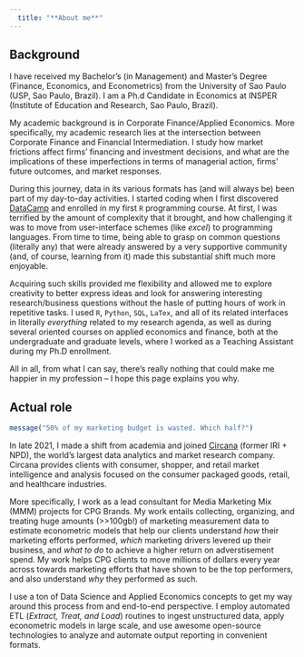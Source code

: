 ```yaml
---
  title: "**About me**"
---
```


## Background

I have received my Bachelor's (in Management) and Master's Degree (Finance, Economics, and Econometrics) from the University of Sao Paulo (USP, Sao Paulo, Brazil). I am a Ph.d Candidate in Economics at INSPER (Institute of Education and Research, Sao Paulo, Brazil).

My academic background is in Corporate Finance/Applied Economics. More specifically, my academic research lies at the intersection between Corporate Finance and Financial Intermediation. I study how market frictions affect firms' financing and investment decisions, and what are the implications of these imperfections in terms of managerial action, firms' future outcomes, and market responses.

During this journey, data in its various formats has (and will always be) been part of my day-to-day activities. I started coding when I first discovered [DataCamp](www.datacamp.com) and enrolled in my first `R` programming course. At first, I was terrified by the amount of complexity that it brought, and how challenging it was to move from user-interface schemes (like *excel*) to programming languages. From time to time, being able to grasp on common questions (literally any) that were already answered by a very supportive community (and, of course, learning from it) made this substantial shift much more enjoyable.

Acquiring such skills provided me flexibility and allowed me to explore creativity to better express ideas and look for answering interesting research/business questions without the hasle of putting hours of work in repetitive tasks. I used `R`, `Python`, `SQL`, `LaTex`, and all of its related interfaces in literally *everything* related to my research agenda, as well as during several oriented courses on applied economics and finance, both at the undergraduate and graduate levels, where I worked as a Teaching Assistant during my Ph.D enrollment.

All in all, from what I can say, there's really nothing that could make me happier in my profession -- I hope this page explains you why.

## Actual role

```r
message("50% of my marketing budget is wasted. Which half?")
```

In late 2021, I made a shift from academia and joined [Circana](www.circana.com) (former IRI + NPD), the world's largest data analytics and market research company. Circana provides clients with consumer, shopper, and retail market intelligence and analysis focused on the consumer packaged goods, retail, and healthcare industries. 

More specifically, I work as a lead consultant for Media Marketing Mix (MMM) projects for CPG Brands. My work entails collecting, organizing, and treating huge amounts (>>100gb!) of marketing measurement data to estimate econometric models that help our clients understand *how* their marketing efforts performed, *which* marketing drivers levered up their business, and *what to do* to achieve a higher return on adverstisement spend. My work helps CPG clients to move millions of dollars every year across towards marketing efforts that have shown to be the top performers, and also understand *why* they performed as such.

I use a ton of Data Science and Applied Economics concepts to get my way around this process from and end-to-end perspective. I employ automated ETL (*Extract, Treat, and Load*) routines to ingest unstructured data, apply econometric models in large scale, and use awesome open-source technologies to analyze and automate output reporting in convenient formats.

